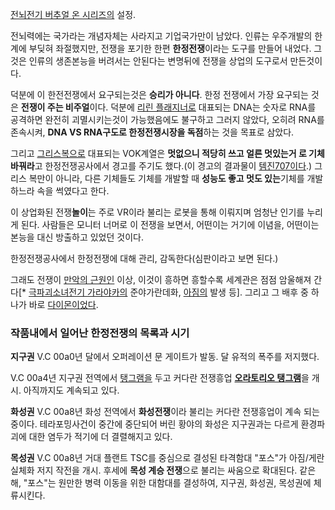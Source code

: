 [[전뇌전기 버추얼 온 시리즈]]의 설정. 

전뇌력에는 국가라는 개념자체는 사라지고 기업국가만이 남았다. 인류는 우주개발의 한계에 부딪혀 좌절했지만, 전쟁을 포기한 한편 '''한정전쟁'''이라는 도구를 만들어 내었다. 그것은 인류의 생존본능을 버려서는 안된다는 변명뒤에 전쟁을 상업의 도구로서 만든것이다.

덕분에 이 한전전쟁에서 요구되는것은 '''승리가 아니다'''. 한정 전쟁에서 가장 요구되는 것은 '''전쟁이 주는 비주얼'''이다. 덕분에 [[리린 플래지너]]로 대표되는 DNA는 숫자로 RNA를 공격하면 완전히 괴멸시키는것이 가능했음에도 불구하고 그러지 않았다, 오히려 RNA를  존속시켜, '''DNA VS RNA구도로 한정전쟁시장을 독점'''하는 것을 목표로 삼았다. 

그리고 [[그리스복]]으로 대표되는 VOK계열은 '''멋없으니 적당히 쓰고 얼른 멋있는거 로 기체 바꿔라'''고 한정전쟁공사에서 경고를 주기도 했다.(이 경고의 결과물이 [[템진707]]이다.) 그리스 복만이 아니라, 다른 기체들도 기체를 개발할 때 '''성능도 좋고 멋도 있는'''기체를 개발하느라 속을 썩였다고 한다.

이 상업화된 전쟁'''놀이'''는 주로 VR이라 불리는 로봇을 통해 이뤄지며 엄청난 인기를 누리게 된다. 사람들은 모니터 너머로 이 전쟁을 보면서, 어떤이는 거기에 이념을, 어떤이는 본능을 대신 방출하고 있었던 것이다.

한정전쟁공사에서 한정전쟁에 대해 관리, 감독한다(심판이라고 보면 된다.)

그래도 전쟁이 [[만악의 근원]]인 이상, 이것이 흥하면 흥할수록 세계관은 점점 암울해져 간다[* [[극파괴소녀전기 가라야카]]의 준야가란데화, [[아짐]]의 발생 등]. 그리고 그 배후 중 하나가 바로 [[다이몬]]이었다.

=== 작품내에서 일어난 한정전쟁의 목록과 시기 === 

'''지구권'''
V.C 00a0년 
달에서 오퍼레이션 문 게이트가 발동. 달 유적의 폭주를 저지했다.

V.C 00a4년
지구권 전역에서 [[탱그램]]을 두고 커다란 전쟁흥업 '''[[오라토리오 탱그램]]'''을 개시. 아직까지도 계속되고 있다.

'''화성권'''
V.C 00a8년
화성 전역에서 '''화성전쟁'''이라 불리는 커다란 전쟁흥업이 계속 되는 중이다. 테라포밍사건이 중간에 중단되어 버린 황야의 화성은 지구권과는 다르게 환경파괴에 대한 염두가 적기에 더 결렬해지고 있다.

'''목성권'''
V.C 00a8년
거대 플랜트 TSC를 중심으로 결성된 타격함대 "포스"가 아짐/게란 실체화 저지 작전을 개시. 후세에 '''목성 계승 전쟁'''으로 불리는 싸움으로 확대된다. 같은 해, "포스"는 원만한 병력 이동을 위한 대함대를 결성하여, 지구권, 화성권, 목성권에 체류시킨다.
